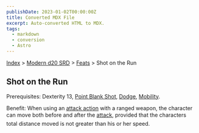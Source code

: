 ```yaml
---
publishDate: 2023-01-02T00:00:00Z
title: Converted MDX File
excerpt: Auto-converted HTML to MDX.
tags:
  - markdown
  - conversion
  - Astro
---
```


[Index](-index) > [Modern d20 SRD](modern-d20-srd-index) > [Feats](modern-d20-srd-feats-index) > Shot on the Run

## Shot on the Run

Prerequisites: Dexterity 13, [Point
Blank Shot](modern-d20-srd-feats-point-blank-shot), [Dodge](modern-d20-srd-feats-dodge), [Mobility](modern-d20-srd-feats-mobility).

Benefit: When using an [attack
action](modern-d20-srd-combat-attack-actions) with a ranged weapon, the character can move both before and after the [attack](modern-d20-srd-combat-attack-roll), provided that the characters total distance moved is not greater than his or her speed.
